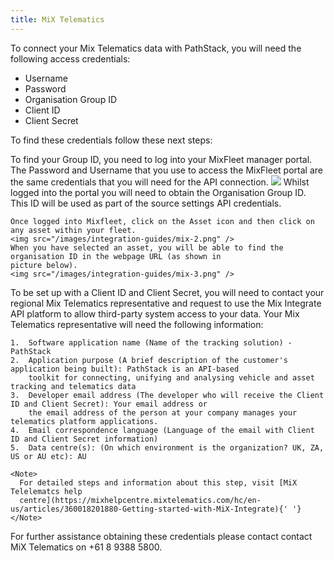```yaml
---
title: MiX Telematics
---
```


To connect your Mix Telematics data with PathStack, you will need the following access credentials:
* Username
* Password
* Organisation Group ID
* Client ID
* Client Secret

To find these credentials follow these next steps:

<Steps>
  <Step title="Log into your MixFleet account">
    To find your Group ID, you need to log into your MixFleet manager portal. The Password 
    and Username that you use to access the MixFleet portal are the same credentials that you will need for the API 
    connection. 
    <img src="/images/integration-guides/mix-1.png" />
  </Step>
  <Step title="Find your Organisation ID">
    Whilst logged into the portal you will need to obtain the Organisation Group ID. This ID will be used as part of the 
    source settings API credentials.

    Once logged into Mixfleet, click on the Asset icon and then click on any asset within your fleet.
    <img src="/images/integration-guides/mix-2.png" />
    When you have selected an asset, you will be able to find the organisation ID in the webpage URL (as shown in
    picture below).
    <img src="/images/integration-guides/mix-3.png" />
  </Step>
  <Step title="Register for a Client ID and Client Secret via Mix Telematics ">
    To be set up with a Client ID and Client Secret, you will need to contact your regional Mix Telematics representative and request to use the Mix Integrate API platform to allow third-party system access to your data. Your Mix Telematics representative will need the following information:

    1.  Software application name (Name of the tracking solution) - PathStack
    2.  Application purpose (A brief description of the customer's application being built): PathStack is an API-based
        toolkit for connecting, unifying and analysing vehicle and asset tracking and telematics data
    3.  Developer email address (The developer who will receive the Client ID and Client Secret): Your email address or
        the email address of the person at your company manages your telematics platform applications.
    4.  Email correspondence language (Language of the email with Client ID and Client Secret information)
    5.  Data centre(s): (On which environment is the organization? UK, ZA, US or AU etc): AU

    <Note>
      For detailed steps and information about this step, visit [MiX Telelematcs help
      centre](https://mixhelpcentre.mixtelematics.com/hc/en-us/articles/360018201880-Getting-started-with-MiX-Integrate){' '}
    </Note>

  </Step>
</Steps>

<Tip>For further assistance obtaining these credentials please contact contact MiX Telematics on +61 8 9388 5800.</Tip>
